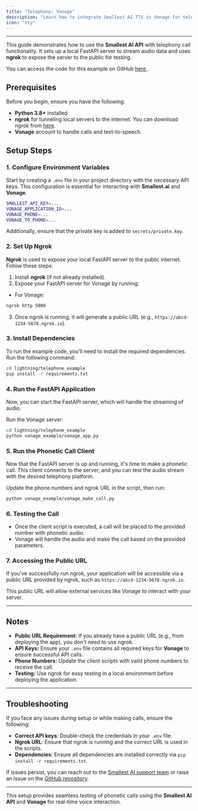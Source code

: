 ```yaml
---
title: "Telephony: Vonage"
description: "Learn how to integrate Smallest AI TTS in Vonage for telephony solutions."
icon: "tty"
---
```


---

This guide demonstrates how to use the **Smallest AI API** with telephony call functionality. It sets up a local FastAPI server to stream audio data and uses **ngrok** to expose the server to the public for testing.    

You can access the code for this example on GitHub [here <Icon icon="arrow-up-right-from-square" iconType="solid" />](https://github.com/smallest-inc/waves-examples/tree/main/lightning/telephone_example/vonage_example).


## Prerequisites

Before you begin, ensure you have the following:

- **Python 3.8+** installed
- **ngrok** for tunneling local servers to the internet. You can download ngrok from [here](https://ngrok.com/download).
- **Vonage** account to handle calls and text-to-speech.

## Setup Steps

### 1. Configure Environment Variables

Start by creating a `.env` file in your project directory with the necessary API keys. This configuration is essential for interacting with **Smallest.ai** and **Vonage**.

```bash
SMALLEST_API_KEY=...
VONAGE_APPLICATION_ID=...
VONAGE_PHONE=...
VONAGE_TO_PHONE=...
```

Additionally, ensure that the private key is added to `secrets/private.key`.

### 2. Set Up Ngrok

**Ngrok** is used to expose your local FastAPI server to the public internet. Follow these steps:

1. Install **ngrok** (if not already installed).
2. Expose your FastAPI server for Vonage by running:

- For Vonage:
```bash
ngrok http 5000
```

3. Once ngrok is running, it will generate a public URL (e.g., `https://abcd-1234-5678.ngrok.io`).

### 3. Install Dependencies

To run the example code, you’ll need to install the required dependencies. Run the following command:

```bash
cd lightning/telephone_example
pip install -r requirements.txt
```

### 4. Run the FastAPI Application

Now, you can start the FastAPI server, which will handle the streaming of audio.

Run the Vonage server:

```bash
cd lightning/telephone_example
python vonage_example/vonage_app.py
```

### 5. Run the Phonetic Call Client

Now that the FastAPI server is up and running, it's time to make a phonetic call. This client connects to the server, and you can test the audio stream with the desired telephony platform.

Update the phone numbers and ngrok URL in the script, then run:

```bash
python vonage_example/vonage_make_call.py
```

### 6. Testing the Call

- Once the client script is executed, a call will be placed to the provided number with phonetic audio.
- Vonage will handle the audio and make the call based on the provided parameters.
  
### 7. Accessing the Public URL

If you’ve successfully run ngrok, your application will be accessible via a public URL provided by ngrok, such as `https://abcd-1234-5678.ngrok.io`.

This public URL will allow external services like Vonage to interact with your server.

---

## Notes

- **Public URL Requirement:** If you already have a public URL (e.g., from deploying the app), you don't need to use ngrok.
- **API Keys:** Ensure your `.env` file contains all required keys for **Vonage** to ensure successful API calls.
- **Phone Numbers:** Update the client scripts with valid phone numbers to receive the call.
- **Testing:** Use ngrok for easy testing in a local environment before deploying the application.

---

## Troubleshooting

If you face any issues during setup or while making calls, ensure the following:

- **Correct API keys**: Double-check the credentials in your `.env` file.
- **Ngrok URL**: Ensure that ngrok is running and the correct URL is used in the scripts.
- **Dependencies**: Ensure all dependencies are installed correctly via `pip install -r requirements.txt`.

If issues persist, you can reach out to the [Smallest AI support team](https://discord.gg/Ub25S48hSf) or raise an issue on the [GitHub repository](https://github.com/smallest-inc/waves-examples).

---

This setup provides seamless testing of phonetic calls using the **Smallest AI API** and **Vonage** for real-time voice interaction.